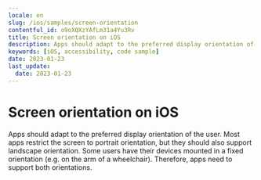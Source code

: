 ```yaml
---
locale: en
slug: /ios/samples/screen-orientation
contentful_id: o9oXQXzYAfLm31a4Yu3Rv
title: Screen orientation on iOS
description: Apps should adapt to the preferred display orientation of the user.
keywords: [iOS, accessibility, code sample]
date: 2023-01-23
last_update:
  date: 2023-01-23
---
```


# Screen orientation on iOS

Apps should adapt to the preferred display orientation of the user. Most apps restrict the screen to portrait orientation, but they should also support landscape orientation. Some users have their devices mounted in a fixed orientation (e.g. on the arm of a wheelchair). Therefore, apps need to support both orientations.

<CodeSample id="screen-orientation" framework="ios" locale="en"/>
